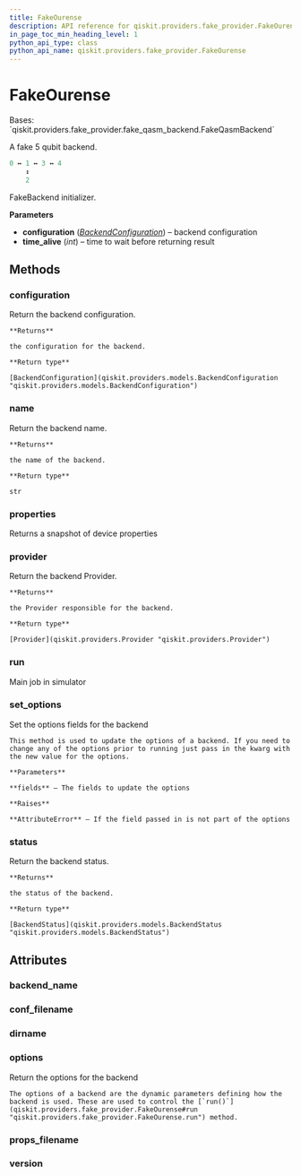 ```yaml
---
title: FakeOurense
description: API reference for qiskit.providers.fake_provider.FakeOurense
in_page_toc_min_heading_level: 1
python_api_type: class
python_api_name: qiskit.providers.fake_provider.FakeOurense
---
```


# FakeOurense

<Class id="qiskit.providers.fake_provider.FakeOurense" github="https://github.com/qiskit/qiskit/tree/stable/0.23/qiskit/providers/fake_provider/backends/ourense/fake_ourense.py" signature="FakeOurense">
  Bases: `qiskit.providers.fake_provider.fake_qasm_backend.FakeQasmBackend`

  A fake 5 qubit backend.

  ```python
  0 ↔ 1 ↔ 3 ↔ 4
      ↕
      2
  ```

  FakeBackend initializer.

  **Parameters**

  *   **configuration** ([*BackendConfiguration*](qiskit.providers.models.BackendConfiguration "qiskit.providers.models.BackendConfiguration")) – backend configuration
  *   **time\_alive** (*int*) – time to wait before returning result

  ## Methods

  ### configuration

  <Function id="qiskit.providers.fake_provider.FakeOurense.configuration" signature="FakeOurense.configuration()">
    Return the backend configuration.

    **Returns**

    the configuration for the backend.

    **Return type**

    [BackendConfiguration](qiskit.providers.models.BackendConfiguration "qiskit.providers.models.BackendConfiguration")
  </Function>

  ### name

  <Function id="qiskit.providers.fake_provider.FakeOurense.name" signature="FakeOurense.name()">
    Return the backend name.

    **Returns**

    the name of the backend.

    **Return type**

    str
  </Function>

  ### properties

  <Function id="qiskit.providers.fake_provider.FakeOurense.properties" signature="FakeOurense.properties()">
    Returns a snapshot of device properties
  </Function>

  ### provider

  <Function id="qiskit.providers.fake_provider.FakeOurense.provider" signature="FakeOurense.provider()">
    Return the backend Provider.

    **Returns**

    the Provider responsible for the backend.

    **Return type**

    [Provider](qiskit.providers.Provider "qiskit.providers.Provider")
  </Function>

  ### run

  <Function id="qiskit.providers.fake_provider.FakeOurense.run" signature="FakeOurense.run(run_input, **kwargs)">
    Main job in simulator
  </Function>

  ### set\_options

  <Function id="qiskit.providers.fake_provider.FakeOurense.set_options" signature="FakeOurense.set_options(**fields)">
    Set the options fields for the backend

    This method is used to update the options of a backend. If you need to change any of the options prior to running just pass in the kwarg with the new value for the options.

    **Parameters**

    **fields** – The fields to update the options

    **Raises**

    **AttributeError** – If the field passed in is not part of the options
  </Function>

  ### status

  <Function id="qiskit.providers.fake_provider.FakeOurense.status" signature="FakeOurense.status()">
    Return the backend status.

    **Returns**

    the status of the backend.

    **Return type**

    [BackendStatus](qiskit.providers.models.BackendStatus "qiskit.providers.models.BackendStatus")
  </Function>

  ## Attributes

  ### backend\_name

  <Attribute id="qiskit.providers.fake_provider.FakeOurense.backend_name" name="backend_name" attributeValue="= 'fake_ourense'" />

  ### conf\_filename

  <Attribute id="qiskit.providers.fake_provider.FakeOurense.conf_filename" name="conf_filename" attributeValue="= 'conf_ourense.json'" />

  ### dirname

  <Attribute id="qiskit.providers.fake_provider.FakeOurense.dirname" name="dirname" attributeValue="= '/home/runner/work/qiskit/qiskit/.tox/docs/lib/python3.8/site-packages/qiskit/providers/fake_provider/backends/ourense'" />

  ### options

  <Attribute id="qiskit.providers.fake_provider.FakeOurense.options" name="options">
    Return the options for the backend

    The options of a backend are the dynamic parameters defining how the backend is used. These are used to control the [`run()`](qiskit.providers.fake_provider.FakeOurense#run "qiskit.providers.fake_provider.FakeOurense.run") method.
  </Attribute>

  ### props\_filename

  <Attribute id="qiskit.providers.fake_provider.FakeOurense.props_filename" name="props_filename" attributeValue="= 'props_ourense.json'" />

  ### version

  <Attribute id="qiskit.providers.fake_provider.FakeOurense.version" name="version" attributeValue="= 1" />
</Class>

